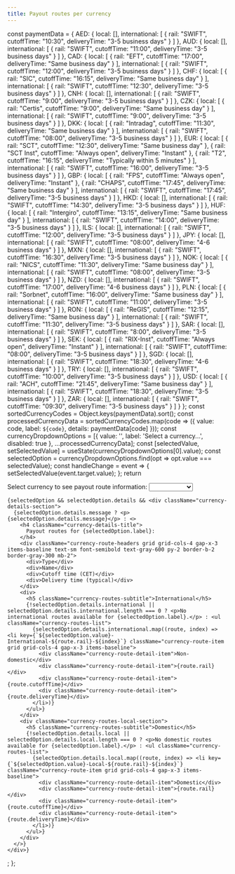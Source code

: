 ```yaml
---
title: Payout routes per currency
---
```


  const paymentData = {
    AED: {
      local: [],
      international: [
        { rail: "SWIFT", cutoffTime: "10:30", deliveryTime: "3-5 business days" }
      ]
    },
    AUD: {
      local: [],
      international: [
        { rail: "SWIFT", cutoffTime: "11:00", deliveryTime: "3-5 business days" }
      ]
    },
    CAD: {
      local: [
        { rail: "EFT", cutoffTime: "17:00", deliveryTime: "Same business day" }
      ],
      international: [
        { rail: "SWIFT", cutoffTime: "12:00", deliveryTime: "3-5 business days" }
      ]
    },
    CHF: {
      local: [
        { rail: "SIC", cutoffTime: "16:15", deliveryTime: "Same business day" }
      ],
      international: [
        { rail: "SWIFT", cutoffTime: "12:30", deliveryTime: "3-5 business days" }
      ]
    },
    CNH: {
      local: [],
      international: [
        { rail: "SWIFT", cutoffTime: "9:00", deliveryTime: "3-5 business days" }
      ]
    },
    CZK: {
      local: [
        { rail: "Certis", cutoffTime: "9:00", deliveryTime: "Same business day" }
      ],
      international: [
        { rail: "SWIFT", cutoffTime: "9:00", deliveryTime: "3-5 business days" }
      ]
    },
    DKK: {
      local: [
        { rail: "Intradag", cutoffTime: "11:30", deliveryTime: "Same business day" }
      ],
      international: [
        { rail: "SWIFT", cutoffTime: "08:00", deliveryTime: "3-5 business days" }
      ]
    },
    EUR: {
      local: [
        { rail: "SCT", cutoffTime: "12:30", deliveryTime: "Same business day" },
        { rail: "SCT Inst", cutoffTime: "Always open", deliveryTime: "Instant" },
        { rail: "T2", cutoffTime: "16:15", deliveryTime: "Typically within 5 minutes" }
      ],
      international: [
        { rail: "SWIFT", cutoffTime: "16:00", deliveryTime: "3-5 business days" }
      ]
    },
    GBP: {
      local: [
        { rail: "FPS", cutoffTime: "Always open", deliveryTime: "Instant" },
        { rail: "CHAPS", cutoffTime: "17:45", deliveryTime: "Same business day" }
      ],
      international: [
        { rail: "SWIFT", cutoffTime: "17:45", deliveryTime: "3-5 business days" }
      ]
    },
    HKD: {
      local: [],
      international: [
        { rail: "SWIFT", cutoffTime: "14:30", deliveryTime: "3-5 business days" }
      ]
    },
    HUF: {
      local: [
        { rail: "Intergiro", cutoffTime: "13:15", deliveryTime: "Same business day" }
      ],
      international: [
        { rail: "SWIFT", cutoffTime: "14:00", deliveryTime: "3-5 business days" }
      ]
    },
    ILS: {
      local: [],
      international: [
        { rail: "SWIFT", cutoffTime: "12:00", deliveryTime: "3-5 business days" }
      ]
    },
    JPY: {
      local: [],
      international: [
        { rail: "SWIFT", cutoffTime: "08:00", deliveryTime: "4-6 business days" }
      ]
    },
    MXN: {
      local: [],
      international: [
        { rail: "SWIFT", cutoffTime: "16:30", deliveryTime: "3-5 business days" }
      ]
    },
    NOK: {
      local: [
        { rail: "NICS", cutoffTime: "11:30", deliveryTime: "Same business day" }
      ],
      international: [
        { rail: "SWIFT", cutoffTime: "08:00", deliveryTime: "3-5 business days" }
      ]
    },
    NZD: {
      local: [],
      international: [
        { rail: "SWIFT", cutoffTime: "17:00", deliveryTime: "4-6 business days" }
      ]
    },
    PLN: {
      local: [
        { rail: "Sorbnet", cutoffTime: "16:00", deliveryTime: "Same business day" }
      ],
      international: [
        { rail: "SWIFT", cutoffTime: "11:00", deliveryTime: "3-5 business days" }
      ]
    },
    RON: {
      local: [
        { rail: "ReGIS", cutoffTime: "12:15", deliveryTime: "Same business day" }
      ],
      international: [
        { rail: "SWIFT", cutoffTime: "11:30", deliveryTime: "3-5 business days" }
      ]
    },
    SAR: {
      local: [],
      international: [
        { rail: "SWIFT", cutoffTime: "8:00", deliveryTime: "3-5 business days" }
      ]
    },
    SEK: {
      local: [
        { rail: "RIX-Inst", cutoffTime: "Always open", deliveryTime: "Instant" }
      ],
      international: [
        { rail: "SWIFT", cutoffTime: "08:00", deliveryTime: "3-5 business days" }
      ]
    },
    SGD: {
      local: [],
      international: [
        { rail: "SWIFT", cutoffTime: "18:30", deliveryTime: "4-6 business days" }
      ]
    },
    TRY: {
      local: [],
      international: [
        { rail: "SWIFT", cutoffTime: "10:00", deliveryTime: "3-5 business days" }
      ]
    },
    USD: {
      local: [
        { rail: "ACH", cutoffTime: "21:45", deliveryTime: "Same business day" }
      ],
      international: [
        { rail: "SWIFT", cutoffTime: "18:30", deliveryTime: "3-5 business days" }
      ]
    },
    ZAR: {
      local: [],
      international: [
        { rail: "SWIFT", cutoffTime: "09:30", deliveryTime: "3-5 business days" }
      ]
    }
  };
  const sortedCurrencyCodes = Object.keys(paymentData).sort();
  const processedCurrencyData = sortedCurrencyCodes.map(code => ({
    value: code,
    label: `${code}`,
    details: paymentData[code]
  }));
  const currencyDropdownOptions = [{
    value: '',
    label: 'Select a currency...',
    disabled: true
  }, ...processedCurrencyData];
  const [selectedValue, setSelectedValue] = useState(currencyDropdownOptions[0].value);
  const selectedOption = currencyDropdownOptions.find(opt => opt.value === selectedValue);
  const handleChange = event => {
    setSelectedValue(event.target.value);
  };
  return <div className="currency-dropdown-container">
    <label htmlFor="currency-routes-dropdown-css" className="currency-dropdown-label">
      Select currency to see payout route information:
    </label>
    <select id="currency-routes-dropdown-css" value={selectedValue} onChange={handleChange} className="currency-dropdown-select">
      {currencyDropdownOptions.map(option => <option key={option.value} value={option.value} disabled={option.disabled}>
        {option.label}
      </option>)}
    </select>

    {selectedOption && selectedOption.details && <div className="currency-details-section">
      {selectedOption.details.message ? <p>{selectedOption.details.message}</p> : <>
        <h4 className="currency-details-title">
          Payout routes for {selectedOption.label}:
        </h4>
        <div className="currency-route-headers grid grid-cols-4 gap-x-3 items-baseline text-sm font-semibold text-gray-600 py-2 border-b-2 border-gray-300 mb-2">
          <div>Type</div>
          <div>Name</div>
          <div>Cutoff time (CET)</div>
          <div>Delivery time (typical)</div>
        </div>
        <div>
          <h5 className="currency-routes-subtitle">International</h5>
          {!selectedOption.details.international || selectedOption.details.international.length === 0 ? <p>No international routes available for {selectedOption.label}.</p> : <ul className="currency-routes-list">
            {selectedOption.details.international.map((route, index) => <li key={`${selectedOption.value}-International-${route.rail}-${index}`} className="currency-route-item grid grid-cols-4 gap-x-3 items-baseline">
              <div className="currency-route-detail-item">Non-domestic</div>
              <div className="currency-route-detail-item">{route.rail}</div>
              <div className="currency-route-detail-item">{route.cutoffTime}</div>
              <div className="currency-route-detail-item">{route.deliveryTime}</div>
            </li>)}
          </ul>}
        </div>
        <div className="currency-routes-local-section">
          <h5 className="currency-routes-subtitle">Domestic</h5>
          {!selectedOption.details.local || selectedOption.details.local.length === 0 ? <p>No domestic routes available for {selectedOption.label}.</p> : <ul className="currency-routes-list">
            {selectedOption.details.local.map((route, index) => <li key={`${selectedOption.value}-Local-${route.rail}-${index}`} className="currency-route-item grid grid-cols-4 gap-x-3 items-baseline">
              <div className="currency-route-detail-item">Domestic</div>
              <div className="currency-route-detail-item">{route.rail}</div>
              <div className="currency-route-detail-item">{route.cutoffTime}</div>
              <div className="currency-route-detail-item">{route.deliveryTime}</div>
            </li>)}
          </ul>}
        </div>
      </>}
    </div>}
  </div>;
};


<CurrencyPayoutRoutesDropdown />